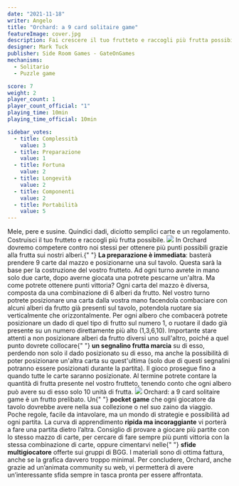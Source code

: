 ```yaml
---
date: "2021-11-18"
writer: Angelo
title: "Orchard: a 9 card solitaire game"
featureImage: cover.jpg
description: Fai crescere il tuo frutteto e raccogli più frutta possibile
designer: Mark Tuck
publisher: Side Room Games - GateOnGames
mechanisms:
  - Solitario
  - Puzzle game

score: 7
weight: 2
player_count: 1
player_count_official: "1"
playing_time: 10min
playing_time_official: 10min

sidebar_votes:
  - title: Complessità
    value: 3
  - title: Preparazione
    value: 1
  - title: Fortuna
    value: 2
  - title: Longevità
    value: 2
  - title: Componenti
    value: 2
  - title: Portabilità
    value: 5
---
```


<Setting>
  Mele, pere e susine. Quindici dadi, diciotto semplici carte e un regolamento.
  Costruisci il tuo frutteto e raccogli più frutta possibile.
</Setting>

<img src="./game2.jpg" />

<Rules>
  In Orchard dovremo competere contro noi stessi per ottenere più punti
  possibili grazie alla frutta sui nostri alberi.{" "}
  <strong>La preparazione è immediata</strong>: basterà prendere 9 carte dal
  mazzo e posizionarne una sul tavolo. Questa sarà la base per la costruzione
  del vostro frutteto. Ad ogni turno avrete in mano solo due carte, dopo averne
  giocata una potrete pescarne un'altra. Ma come potrete ottenere punti
  vittoria? Ogni carta del mazzo è diversa, composta da una combinazione di 6
  alberi da frutto. Nel vostro turno potrete posizionare una carta dalla vostra
  mano facendola combaciare con alcuni alberi da frutto già presenti sul tavolo,
  potendola ruotare sia verticalmente che orizzontalmente. Per ogni albero che
  combacerà potrete posizionare un dado di quel tipo di frutto sul numero 1, o
  ruotare il dado già presente su un numero direttamente più alto (1,3,6,10).
  Importante stare attenti a non posizionare alberi da frutto diversi uno
  sull'altro, poiché a quel punto dovrete collocare{" "}
  <strong>un segnalino frutta marcia</strong> su di esso, perdendo non solo il
  dado posizionato su di esso, ma anche la possibilità di poter posizionare
  un'altra carta su quest'ultima (solo due di questi segnalini potranno essere
  posizionati durante la partita). Il gioco prosegue fino a quando tutte le
  carte saranno posizionate. Al termine potrete contare la quantità di frutta
  presente nel vostro frutteto, tenendo conto che ogni albero può avere su di
  esso solo 10 unità di frutta.
</Rules>

<img src="./game3.jpg" />

<Feedback>
  Orchard: a 9 card solitaire game è un frutto prelibato. Un{" "}
  <strong>pocket game</strong> che ogni giocatore da tavolo dovrebbe avere nella
  sua collezione o nel suo zaino da viaggio. Poche regole, facile da intavolare,
  ma un mondo di strategie e possibilità ad ogni partita. La curva di
  apprendimento <strong>ripida ma incoraggiante</strong> vi porterà a fare una
  partita dietro l’altra. Consiglio di provare a giocare più partite con lo
  stesso mazzo di carte, per cercare di fare sempre più punti vittoria con la
  stessa combinazione di carte, oppure cimentarvi nelle{" "}
  <strong>sfide multigiocatore</strong> offerte sui gruppi di BGG. I materiali
  sono di ottima fattura, anche se la grafica davvero troppo minimal. Per
  concludere, Orchard, anche grazie ad un’animata community su web, vi
  permetterà di avere un’interessante sfida sempre in tasca pronta per essere
  affrontata.
</Feedback>

